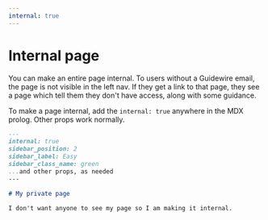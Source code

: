 ```yaml
---
internal: true
---
```


# Internal page


<Note />

You can make an entire page internal. To users without a Guidewire email, the
page is not visible in the left nav. If they get a link to that page, they see a
page which tell them they don't have access, along with some guidance.

To make a page internal, add the `internal: true` anywhere in the MDX prolog.
Other props work normally.

```md {2}
---
internal: true
sidebar_position: 2
sidebar_label: Easy
sidebar_class_name: green
...and other props, as needed
---

# My private page

I don't want anyone to see my page so I am making it internal.
```
